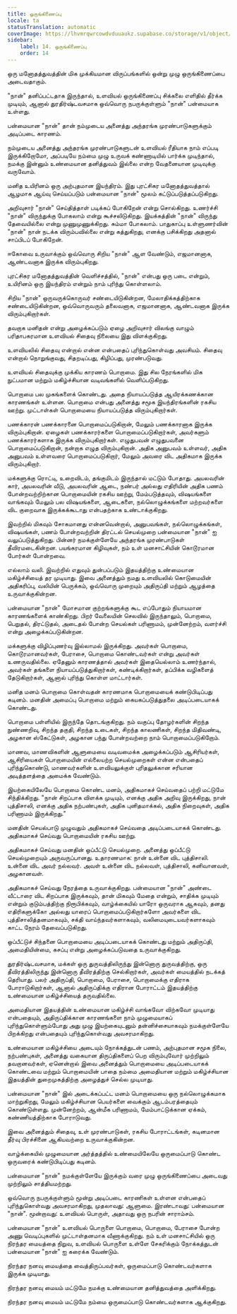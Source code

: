 ```yaml
---
title: ஒருங்கிணைப்பு
locale: ta
statusTranslation: automatic
coverImage: https://lhvmrqwrcowdvduuaukz.supabase.co/storage/v1/object/public/strapi-uploads/small_cover-educacion-fundamental.webp-2d51a7828a2b1309555be27f7e2a61a0.webp
sidebar:
    label: 14. ஒருங்கிணைப்பு
    order: 14
---
```

ஒரு மனோதத்துவத்தின் மிக முக்கியமான விருப்பங்களில் ஒன்று முழு ஒருங்கிணைப்பை அடைவதாகும்.

"நான்" தனிப்பட்டதாக இருந்தால், உளவியல் ஒருங்கிணைப்பு சிக்கலை எளிதில் தீர்க்க முடியும், ஆனால் துரதிர்ஷ்டவசமாக ஒவ்வொரு நபருக்குள்ளும் "நான்" பன்மையாக உள்ளது.

பன்மையான "நான்" தான் நம்முடைய அனைத்து அந்தரங்க முரண்பாடுகளுக்கும் அடிப்படை காரணம்.

நம்முடைய அனைத்து அந்தரங்க முரண்பாடுகளுடன் உளவியல் ரீதியாக நாம் எப்படி இருக்கிறோமோ, அப்படியே நம்மை முழு உருவக் கண்ணாடியில் பார்க்க முடிந்தால், நமக்கு இன்னும் உண்மையான தனித்துவம் இல்லை என்ற வேதனையான முடிவுக்கு வருவோம்.

மனித உயிரினம் ஒரு அற்புதமான இயந்திரம். இது புரட்சிகர மனோதத்துவத்தால் ஆழமாக ஆய்வு செய்யப்படும் பன்மையான "நான்" மூலம் கட்டுப்படுத்தப்படுகிறது.

அறிவுசார் "நான்" செய்தித்தாள் படிக்கப் போகிறேன் என்று சொல்கிறது. உணர்ச்சி "நான்" விருந்துக்கு போகலாம் என்று கூச்சலிடுகிறது. இயக்கத்தின் "நான்" விருந்து தேவையில்லை என்று முணுமுணுக்கிறது. சும்மா போகலாம். பாதுகாப்பு உள்ளுணர்வின் "நான்" நான் நடக்க விரும்பவில்லை என்று கத்துகிறது, எனக்கு பசிக்கிறது அதனால் சாப்பிடப் போகிறேன்.

ஈகோவை உருவாக்கும் ஒவ்வொரு சிறிய "நான்" ஆள வேண்டும், எஜமானனாக, ஆண்டவனாக இருக்க விரும்புகிறது.

புரட்சிகர மனோதத்துவத்தின் வெளிச்சத்தில், "நான்" என்பது ஒரு படை என்றும், உயிரினம் ஒரு இயந்திரம் என்றும் நாம் புரிந்து கொள்ளலாம்.

சிறிய "நான்" ஒருவருக்கொருவர் சண்டையிடுகின்றன, மேலாதிக்கத்திற்காக சண்டையிடுகின்றன, ஒவ்வொருவரும் தலைவனாக, எஜமானனாக, ஆண்டவனாக இருக்க விரும்புகிறார்கள்.

தவறாக மனிதன் என்று அழைக்கப்படும் ஏழை அறிவுசார் விலங்கு வாழும் பரிதாபகரமான உளவியல் சிதைவு நிலையை இது விளக்குகிறது.

உளவியலில் சிதைவு என்றால் என்ன என்பதைப் புரிந்துகொள்வது அவசியம். சிதைவு என்றால் நொறுங்குவது, சிதறடிப்பது, கிழிப்பது, முரண்படுவது.

உளவியல் சிதைவுக்கு முக்கிய காரணம் பொறாமை. இது சில நேரங்களில் மிக நுட்பமான மற்றும் மகிழ்ச்சியான வடிவங்களில் வெளிப்படுகிறது.

பொறாமை பல முகங்களைக் கொண்டது. அதை நியாயப்படுத்த ஆயிரக்கணக்கான காரணங்கள் உள்ளன. பொறாமை என்பது அனைத்து சமூக இயந்திரங்களின் ரகசிய ஊற்று. முட்டாள்கள் பொறாமையை நியாயப்படுத்த விரும்புகிறார்கள்.

பணக்காரன் பணக்காரனை பொறாமைப்படுகிறான், மேலும் பணக்காரனாக இருக்க விரும்புகிறான். ஏழைகள் பணக்காரர்களை பொறாமைப்படுகிறார்கள், அவர்களும் பணக்காரர்களாக இருக்க விரும்புகிறார்கள். எழுதுபவன் எழுதுபவனை பொறாமைப்படுகிறான், நன்றாக எழுத விரும்புகிறான். அதிக அனுபவம் உள்ளவர், அதிக அனுபவம் உள்ளவரை பொறாமைப்படுகிறார், மேலும் அவரை விட அதிகமாக இருக்க விரும்புகிறார்.

மக்களுக்கு ரொட்டி, உறைவிடம், தங்குமிடம் இருந்தால் மட்டும் போதாது. அயலவரின் கார், அயலவரின் வீடு, அயலவரின் ஆடை, நண்பர் அல்லது எதிரியின் அதிக பணம் போன்றவற்றிற்கான பொறாமையின் ரகசிய ஊற்று, மேம்படுத்தவும், விஷயங்களை வாங்கவும் மேலும் பல விஷயங்களை, ஆடைகளை, நல்லொழுக்கங்களை மற்றவர்களை விட குறைவாக இருக்கக்கூடாது என்பதற்காக உண்டாக்குகிறது.

இவற்றில் மிகவும் சோகமானது என்னவென்றால், அனுபவங்கள், நல்லொழுக்கங்கள், விஷயங்கள், பணம் போன்றவற்றின் திரட்டல் செயல்முறை பன்மையான "நான்" ஐ வலுப்படுத்துகிறது. பின்னர் நமக்குள்ளேயே அந்தரங்க முரண்பாடுகள் தீவிரமடைகின்றன. பயங்கரமான கிழிவுகள், நம் உள் மனசாட்சியின் கொடூரமான போர்கள் போன்றவை.

எல்லாம் வலி. இவற்றில் எதுவும் துன்பப்படும் இதயத்திற்கு உண்மையான மகிழ்ச்சியைத் தர முடியாது. இவை அனைத்தும் நமது உளவியலில் கொடுமையின் அதிகரிப்பு, வலியின் பெருக்கம், ஒவ்வொரு முறையும் அதிருப்தி மற்றும் ஆழத்தை உருவாக்குகின்றன.

பன்மையான "நான்" மோசமான குற்றங்களுக்கு கூட எப்போதும் நியாயமான காரணங்களைக் காண்கிறது. பிறர் வேலையின் செலவில் இருந்தாலும், பொறாமை, பெறுதல், திரட்டுதல், அடைதல் போன்ற செயல்கள் பரிணாமம், முன்னேற்றம், வளர்ச்சி என்று அழைக்கப்படுகின்றன.

மக்களுக்கு விழிப்புணர்வு இல்லாமல் இருக்கிறது. அவர்கள் பொறாமை, கொடூரமானவர்கள், பேராசை, பொறாமை கொண்டவர்கள் என்று அவர்கள் உணருவதில்லை. ஏதேனும் காரணத்தால் அவர்கள் இதையெல்லாம் உணர்ந்தால், அவர்கள் தங்களை நியாயப்படுத்துகிறார்கள், கண்டிக்கிறார்கள், தப்பிக்க வழிகளைத் தேடுகிறார்கள், ஆனால் புரிந்து கொள்ள மாட்டார்கள்.

மனித மனம் பொறாமை கொள்வதன் காரணமாக பொறாமையைக் கண்டுபிடிப்பது கடினம். மனதின் அமைப்பு பொறாமை மற்றும் கையகப்படுத்துதலை அடிப்படையாகக் கொண்டது.

பொறாமை பள்ளியில் இருந்தே தொடங்குகிறது. நம் வகுப்பு தோழர்களின் சிறந்த நுண்ணறிவு, சிறந்த தகுதி, சிறந்த உடைகள், சிறந்த காலணிகள், சிறந்த மிதிவண்டி, அழகான ஸ்கேட்டுகள், அழகான பந்து போன்றவற்றை நாம் பொறாமைப்படுகிறோம்.

மாணவ, மாணவிகளின் ஆளுமையை வடிவமைக்க அழைக்கப்படும் ஆசிரியர்கள், ஆசிரியைகள் பொறாமையின் எல்லையற்ற செயல்முறைகள் என்ன என்பதைப் புரிந்துகொண்டு, மாணவர்களின் உளவியலுக்குள் புரிதலுக்கான சரியான அடித்தளத்தை அமைக்க வேண்டும்.

இயற்கையிலேயே பொறாமை கொண்ட மனம், அதிகமாகச் செய்வதைப் பற்றி மட்டுமே சிந்திக்கிறது. "நான் சிறப்பாக விளக்க முடியும், எனக்கு அதிக அறிவு இருக்கிறது, நான் புத்திசாலி, எனக்கு அதிக நற்பண்புகள், அதிக புனிதமாக்கல், அதிக நிறைவுகள், அதிக பரிணாமம் இருக்கிறது."

மனதின் செயல்பாடு முழுவதும் அதிகமாகச் செய்வதை அடிப்படையாகக் கொண்டது. அதிகமாகச் செய்வது பொறாமையின் ரகசிய ஊற்று.

அதிகமாகச் செய்வது மனதின் ஒப்பீட்டு செயல்முறை. அனைத்து ஒப்பீட்டு செயல்முறையும் அருவருப்பானது. உதாரணமாக: நான் உன்னை விட புத்திசாலி. உன்னை விட அவர் நல்லவர். அவள் உன்னை விட நல்லவள், புத்திசாலி, கனிவானவள், அழகானவள்.

அதிகமாகச் செய்வது நேரத்தை உருவாக்குகிறது. பன்மையான "நான்" அண்டை வீட்டாரை விட சிறப்பாக இருக்கவும், தான் மிகவும் மேதை என்றும், சாதிக்க முடியும் என்றும் குடும்பத்திற்கு நிரூபிக்கவும், வாழ்க்கையில் யாரோ ஒருவராக ஆகவும், தனது எதிரிகளுக்கோ அல்லது யாரைப் பொறாமைப்படுகிறார்களோ அவர்களை விட புத்திசாலித்தனமாகவும், சக்தி வாய்ந்தவர்களாகவும், வலிமையுடையவர்களாகவும் காட்ட நேரம் தேவைப்படுகிறது.

ஒப்பீட்டுச் சிந்தனை பொறாமையை அடிப்படையாகக் கொண்டது மற்றும் அதிருப்தி, அமைதியின்மை, கசப்பு என்று அழைக்கப்படுவதை உருவாக்குகிறது.

துரதிர்ஷ்டவசமாக, மக்கள் ஒரு துருவத்திலிருந்து இன்னொரு துருவத்திற்கு, ஒரு தீவிரத்திலிருந்து இன்னொரு தீவிரத்திற்கு செல்கிறார்கள், அவர்கள் மையத்தில் நடக்கத் தெரியாது. பலர் அதிருப்தி, பொறாமை, பேராசை, பொறாமைக்கு எதிராக போராடுகிறார்கள், ஆனால் அதிருப்திக்கு எதிரான போராட்டம் இதயத்திற்கு உண்மையான மகிழ்ச்சியைத் தருவதில்லை.

அமைதியான இதயத்தின் உண்மையான மகிழ்ச்சி வாங்கவோ விற்கவோ முடியாது என்பதையும், அதிருப்திக்கான காரணங்களை நாம் முழுமையாகப் புரிந்துகொள்ளும்போது அது முழு இயற்கையுடனும் தன்னிச்சையாகவும் நமக்குள்ளேயே பிறக்கிறது என்பதையும் புரிந்துகொள்வது அவசரமாகிறது.

உண்மையான மகிழ்ச்சியை அடையும் நோக்கத்துடன் பணம், அற்புதமான சமூக நிலை, நற்பண்புகள், அனைத்து வகையான திருப்திகளைப் பெற விரும்புவோர் முற்றிலும் தவறானவர்கள், ஏனென்றால் இவை அனைத்தும் பொறாமையை அடிப்படையாகக் கொண்டவை மற்றும் பொறாமையின் பாதை நம்மை அமைதியான மற்றும் மகிழ்ச்சியான இதயத்தின் துறைமுகத்திற்கு அழைத்துச் செல்ல முடியாது.

பன்மையான "நான்" இல் அடைக்கப்பட்ட மனம் பொறாமையை ஒரு நல்லொழுக்கமாக மாற்றுகிறது, மேலும் மகிழ்ச்சியான பெயர்களை வைக்கும் ஆடம்பரத்தையும் கொண்டுள்ளது. முன்னேற்றம், ஆன்மீக பரிணாமம், மேம்பாட்டுக்கான ஏக்கம், கண்ணியத்திற்காக போராடுவது.

இவை அனைத்தும் சிதைவு, உள் முரண்பாடுகள், ரகசிய போராட்டங்கள், கடினமான தீர்வு பிரச்சினை ஆகியவற்றை உருவாக்குகின்றன.

வாழ்க்கையில் முழுமையான அர்த்தத்தில் உண்மையிலேயே ஒருமைப்பாடு கொண்ட ஒருவரைக் கண்டுபிடிப்பது கடினம்.

பன்மையான "நான்" நமக்குள்ளேயே இருக்கும் வரை முழு ஒருங்கிணைப்பை அடைவது முற்றிலும் சாத்தியமற்றது.

ஒவ்வொரு நபருக்குள்ளும் மூன்று அடிப்படை காரணிகள் உள்ளன என்பதைப் புரிந்துகொள்வது அவசரமாகிறது, முதலாவது: ஆளுமை. இரண்டாவது: பன்மையான "நான்". மூன்றாவது: உளவியல் பொருள், அதாவது ஒரு நபரின் சாராம்சம்.

பன்மையான "நான்" உளவியல் பொருளை பொறாமை, பொறாமை, பேராசை போன்ற அணு வெடிப்புகளில் முட்டாள்தனமாக வீணாக்குகிறது. நம் உள் மனசாட்சியில் ஒரு நிரந்தர மையத்தை நிறுவ, உளவியல் பொருளை உள்ளே சேகரிக்கும் நோக்கத்துடன் பன்மையான "நான்" ஐ கரைக்க வேண்டும்.

நிரந்தர நனவு மையத்தை வைத்திருப்பவர்கள், ஒருமைப்பாடு கொண்டவர்களாக இருக்க முடியாது.

நிரந்தர நனவு மையம் மட்டுமே நமக்கு உண்மையான தனித்துவத்தை அளிக்கிறது.

நிரந்தர நனவு மையம் மட்டுமே நம்மை ஒருமைப்பாடு கொண்டவர்களாக ஆக்குகிறது.

